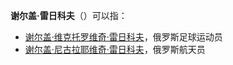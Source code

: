 '''谢尔盖·雷日科夫'''（{{lang-ru|Серге́й Ры́жиков}}）可以指：

* [[谢尔盖·维克托罗维奇·雷日科夫|谢尔盖·维克托罗维奇·雷日科夫]]，俄罗斯足球运动员
* [[谢尔盖·尼古拉耶维奇·雷日科夫|谢尔盖·尼古拉耶维奇·雷日科夫]]，俄罗斯航天员

{{Disambiguation|Cat=七字人名译名消歧义}}
